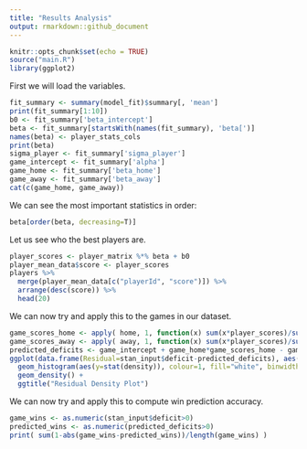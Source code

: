 ```yaml
---
title: "Results Analysis"
output: rmarkdown::github_document
---
```


```r
knitr::opts_chunk$set(echo = TRUE)
source("main.R")
library(ggplot2)
```

First we will load the variables.
```r
fit_summary <- summary(model_fit)$summary[, 'mean']
print(fit_summary[1:10])
b0 <- fit_summary['beta_intercept']
beta <- fit_summary[startsWith(names(fit_summary), 'beta[')]
names(beta) <- player_stats_cols
print(beta)
sigma_player <- fit_summary['sigma_player']
game_intercept <- fit_summary['alpha']
game_home <- fit_summary['beta_home']
game_away <- fit_summary['beta_away']
cat(c(game_home, game_away))
```

We can see the most important statistics in order:
```r
beta[order(beta, decreasing=T)]
```

Let us see who the best players are.
```r
player_scores <- player_matrix %*% beta + b0
player_mean_data$score <- player_scores
players %>%
  merge(player_mean_data[c("playerId", "score")]) %>%
  arrange(desc(score)) %>%
  head(20)
```

We can now try and apply this to the games in our dataset.
```r
game_scores_home <- apply( home, 1, function(x) sum(x*player_scores)/sum(x) )
game_scores_away <- apply( away, 1, function(x) sum(x*player_scores)/sum(x) )
predicted_deficits <- game_intercept + game_home*game_scores_home - game_away*game_scores_away
ggplot(data.frame(Residual=stan_input$deficit-predicted_deficits), aes(x=Residual)) +
  geom_histogram(aes(y=stat(density)), colour=1, fill="white", binwidth=10) +
  geom_density() +
  ggtitle("Residual Density Plot")
```

We can now try and apply this to compute win prediction accuracy.
```r
game_wins <- as.numeric(stan_input$deficit>0)
predicted_wins <- as.numeric(predicted_deficits>0)
print( sum(1-abs(game_wins-predicted_wins))/length(game_wins) )
```